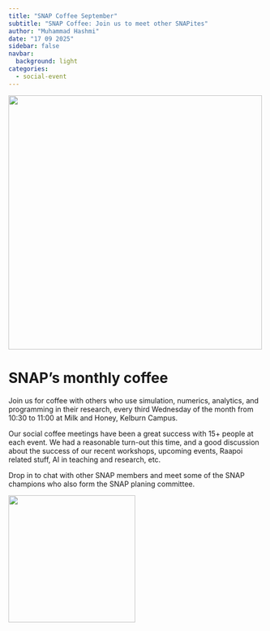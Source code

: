 ```yaml
---
title: "SNAP Coffee September"
subtitle: "SNAP Coffee: Join us to meet other SNAPites"
author: "Muhammad Hashmi"
date: "17 09 2025"
sidebar: false
navbar:
  background: light
categories: 
  - social-event
---
```


![](snap_coffee_sep.jpg){height=500 fig-align="center"}

<h1>SNAP's monthly coffee</h1>

Join us for coffee with others who use simulation, numerics, analytics, and programming in their research, every third Wednesday of the month from 10:30 to 11:00 at Milk and Honey, Kelburn Campus.

Our social coffee meetings have been a great success with 15+ people at each event.  We had a reasonable turn-out this time, and a good discussion about the success of our recent workshops, upcoming events, Raapoi related stuff, AI in teaching and research, etc.

Drop in to chat with other SNAP members and meet some of the SNAP champions who also form the SNAP planing committee.

![](snap_coffee1over.jpeg){height=250 fig-align="center"}
